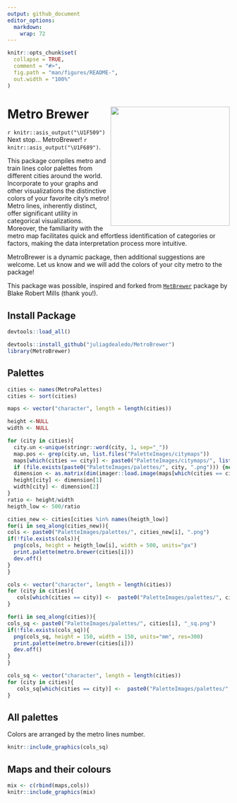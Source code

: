 ```yaml
---
output: github_document
editor_options: 
  markdown: 
    wrap: 72
---
```


<!-- README.md is generated from README.Rmd. Please edit that file -->

```r
knitr::opts_chunk$set(
  collapse = TRUE,
  comment = "#>",
  fig.path = "man/figures/README-",
  out.width = "100%"
)
```

# Metro Brewer <img src="PaletteImages/logo.png" align="right" width="270"/>

`r knitr::asis_output("\U1F509")` Next stop... MetroBrewer! `r knitr::asis_output("\U1F689")`.


This package compiles metro and train lines color palettes from 
different cities around the world. 
Incorporate to your graphs and other visualizations the distinctive colors of your 
favorite city's metro! Metro lines, inherently distinct, offer significant utility in
categorical visualizations. Moreover, the familiarity with the metro map facilitates 
quick and effortless identification of categories or factors, making the data interpretation
process more intuitive.

MetroBrewer is a dynamic package, then additional suggestions are welcome. 
Let us know and we will add the colors of your city metro to the package! 

This package was possible, inspired and forked from 
[`MetBrewer`](https://github.com/BlakeRMills/MetBrewer)
package by Blake Robert Mills (thank you!).



## Install Package

```r
devtools::load_all()
```

```r
devtools::install_github("juliagdealedo/MetroBrewer")
library(MetroBrewer)
```

## Palettes

```r
cities <- names(MetroPalettes)
cities <- sort(cities)
```

```r
maps <- vector("character", length = length(cities))

height <-NULL
width <- NULL

for (city in cities){
  city.un <-unique(stringr::word(city, 1, sep="_"))
  map.pos <- grep(city.un, list.files("PaletteImages/citymaps"))
  maps[which(cities == city)] <- paste0("PaletteImages/citymaps/", list.files("PaletteImages/citymaps")[map.pos])
  if (file.exists(paste0("PaletteImages/palettes/", city, ".png"))) {next}
  dimension <- as.matrix(dim(imager::load.image(maps[which(cities == city)])))
  height[city] <- dimension[1]
  width[city] <- dimension[2]
}
ratio <- height/width
heigth_low <- 500/ratio
```

```r
cities_new <- cities[cities %in% names(heigth_low)]
for(i in seq_along(cities_new)){
cols <- paste0("PaletteImages/palettes/", cities_new[i], ".png")
if(!file.exists(cols)){
  png(cols, height = heigth_low[i], width = 500, units="px")
  print.palette(metro.brewer(cities[i]))
  dev.off()
}
}
```

```r
cols <- vector("character", length = length(cities))
for (city in cities){
   cols[which(cities == city)] <-  paste0("PaletteImages/palettes/", city, ".png")
}

```


```r
for(i in seq_along(cities)){
cols_sq <- paste0("PaletteImages/palettes/", cities[i], "_sq.png")
if(!file.exists(cols_sq)){
  png(cols_sq, height = 150, width = 150, units="mm", res=300)
  print.palette(metro.brewer(cities[i]))
  dev.off()
}
}
```

```r
cols_sq <- vector("character", length = length(cities))
for (city in cities){
   cols_sq[which(cities == city)] <-  paste0("PaletteImages/palettes/", city, "_sq.png")
}

```
## All palettes
Colors are arranged by the metro lines number.


```r
knitr::include_graphics(cols_sq)
```

## Maps and their colours
```r
mix <- c(rbind(maps,cols))
knitr::include_graphics(mix)

```

